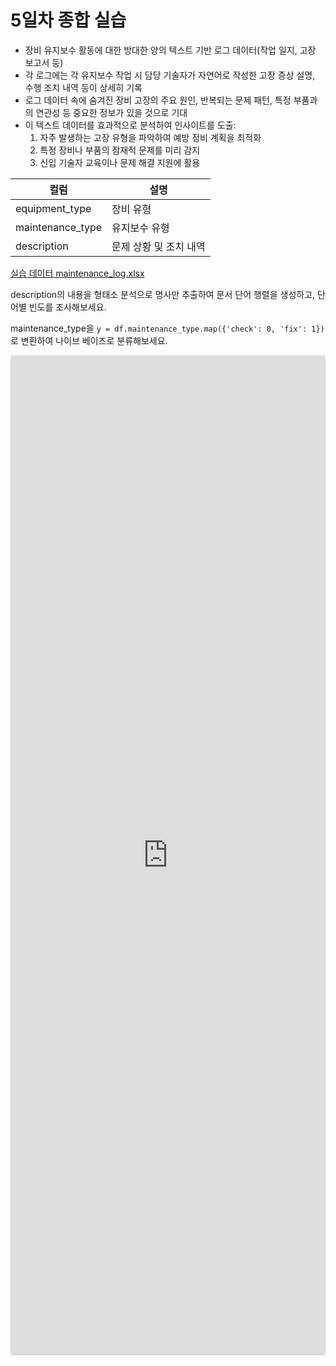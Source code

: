 # 5일차 종합 실습

- 장비 유지보수 활동에 대한 방대한 양의 텍스트 기반 로그 데이터(작업 일지, 고장 보고서 등)
- 각 로그에는 각 유지보수 작업 시 담당 기술자가 자연어로 작성한 고장 증상 설명, 수행 조치 내역 등이 상세히 기록
- 로그 데이터 속에 숨겨진 장비 고장의 주요 원인, 반복되는 문제 패턴, 특정 부품과의 연관성 등 중요한 정보가 있을 것으로 기대
- 이 텍스트 데이터를 효과적으로 분석하여 인사이트를 도출:
    1. 자주 발생하는 고장 유형을 파악하여 예방 정비 계획을 최적화
    1. 특정 장비나 부품의 잠재적 문제를 미리 감지
    1. 신입 기술자 교육이나 문제 해결 지원에 활용

| 컬럼 | 설명 |
|---|---|
| equipment_type | 장비 유형 |
| maintenance_type | 유지보수 유형 |
| description | 문제 상황 및 조치 내역

[실습 데이터 maintenance_log.xlsx](https://github.com/euphoris/datasets/raw/refs/heads/master/maintenance_log.xlsx)

description의 내용을 형태소 분석으로 명사만 추출하여 문서 단어 행렬을 생성하고, 단어별 빈도를 조사해보세요.

maintenance_type을 `y = df.maintenance_type.map({'check': 0, 'fix': 1})`로 변환하여 나이브 베이즈로 분류해보세요.

<iframe src="https://tally.so/embed/3NPGZj?alignLeft=1&hideTitle=1&transparentBackground=1&dynamicHeight=1" loading="lazy" width="100%" height="1600" frameborder="0" marginheight="0" marginwidth="0" title="[통계] day 5 종합 실습"></iframe>